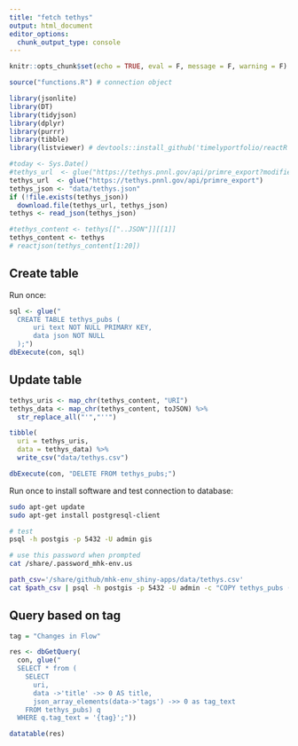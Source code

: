 ```yaml
---
title: "fetch tethys"
output: html_document
editor_options: 
  chunk_output_type: console
---
```


```r
knitr::opts_chunk$set(echo = TRUE, eval = F, message = F, warning = F)
```

```r
source("functions.R") # connection object

library(jsonlite)
library(DT)
library(tidyjson)
library(dplyr)
library(purrr)
library(tibble)
library(listviewer) # devtools::install_github('timelyportfolio/reactR')
```

```r
#today <- Sys.Date()
#tethys_url  <- glue("https://tethys.pnnl.gov/api/primre_export?modifiedDate={today}")
tethys_url  <- glue("https://tethys.pnnl.gov/api/primre_export")
tethys_json <- "data/tethys.json"
if (!file.exists(tethys_json))
  download.file(tethys_url, tethys_json)
tethys <- read_json(tethys_json)

#tethys_content <- tethys[["..JSON"]][[1]]
tethys_content <- tethys
# reactjson(tethys_content[1:20])
```

## Create table

Run once:

```r
sql <- glue("
  CREATE TABLE tethys_pubs (
	  uri text NOT NULL PRIMARY KEY,
	  data json NOT NULL
  );")
dbExecute(con, sql)
```

## Update table

```r
tethys_uris <- map_chr(tethys_content, "URI")
tethys_data <- map_chr(tethys_content, toJSON) %>% 
  str_replace_all("'","''")

tibble(
  uri = tethys_uris,
  data = tethys_data) %>% 
  write_csv("data/tethys.csv")
```

```r
dbExecute(con, "DELETE FROM tethys_pubs;")
```

Run once to install software and test connection to database:

```bash
sudo apt-get update
sudo apt-get install postgresql-client

# test
psql -h postgis -p 5432 -U admin gis
```

```bash
# use this password when prompted
cat /share/.password_mhk-env.us

path_csv='/share/github/mhk-env_shiny-apps/data/tethys.csv'
cat $path_csv | psql -h postgis -p 5432 -U admin -c "COPY tethys_pubs (uri, data) FROM STDIN WITH (FORMAT CSV, HEADER TRUE);" gis
```

## Query based on tag

```r
tag = "Changes in Flow"

res <- dbGetQuery(
  con, glue("
  SELECT * from (
    SELECT 
      uri, 
      data ->'title' ->> 0 AS title,
      json_array_elements(data->'tags') ->> 0 as tag_text
    FROM tethys_pubs) q
  WHERE q.tag_text = '{tag}';"))

datatable(res)
```
